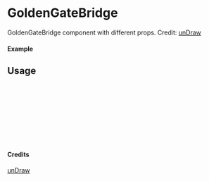 
<Meta of={GoldenGateBridge} title="unDraw/GoldenGateBridge" />

# GoldenGateBridge

GoldenGateBridge component with different props.
Credit: [unDraw](https://undraw.co/illustrations)

#### Example

<Canvas of={GoldenGateBridge.Primary} />

## Usage

```ts
import { GoldenGateBridge } from "yadl-ui";

const Example = () => {
  return (
      <GoldenGateBridge />
  );
};

export default Example;
```

#### Credits
[unDraw](https://undraw.co/illustrations)
